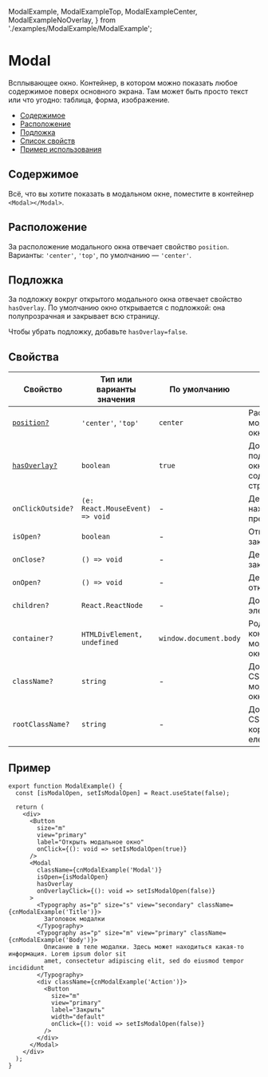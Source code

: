   ModalExample,
  ModalExampleTop,
  ModalExampleCenter,
  ModalExampleNoOverlay,
} from './examples/ModalExample/ModalExample';

# Modal

Всплывающее окно. Контейнер, в котором можно показать любое содержимое поверх основного экрана.
Там может быть просто текст или что угодно: таблица, форма, изображение.

- [Содержимое](#содержимое)
- [Расположение](#расположение)
- [Подложка](#подложка)
- [Список свойств](#свойства)
- [Пример использования](#пример)

## Содержимое

Всё, что вы хотите показать в модальном окне, поместите в контейнер `<Modal></Modal>`.

<ModalExample />

## Расположение

За расположение модального окна отвечает свойство `position`. Варианты: `'center'`, `'top'`,
по умолчанию — `'center'`.

<ModalExampleTop />
<ModalExampleCenter />

## Подложка

За подложку вокруг открытого модального окна отвечает свойство `hasOverlay`. По умолчанию
окно открывается с подложкой: она полупрозрачная и закрывает всю страницу.

Чтобы убрать подложку, добавьте `hasOverlay=false`.

<ModalExampleNoOverlay />

## Свойства

| Свойство                     | Тип или варианты значения       | По умолчанию           | Описание                                                     |
| ---------------------------- | ------------------------------- | ---------------------- | ------------------------------------------------------------ |
| [`position?`](#расположение) | `'center'`, `'top'`             | `center`               | Расположение модального окна                                 |
| [`hasOverlay?`](#подложка)   | `boolean`                       | `true`                 | Добавляет подложку вокруг окна — поверх содержимого страницы |
| `onClickOutside?`            | `(e: React.MouseEvent) => void` | -                      | Действие по нажатию за пределами окна                        |
| `isOpen?`                    | `boolean`                       | -                      | Открывает и закрывает окно                                   |
| `onClose?`                   | `() => void`                    | -                      | Действие при закрытии окна                                   |
| `onOpen?`                    | `() => void`                    | -                      | Действие при открытии окна                                   |
| `children?`                  | `React.ReactNode`               | -                      | Дочерние элементы                                            |
| `container?`                 | `HTMLDivElement, undefined`     | `window.document.body` | Родителький контейнер для модального окна                    |
| `className?`                 | `string`                        | -                      | Дополнительный CSS-класс модального окна                     |
| `rootClassName?`             | `string`                        | -                      | Дополнительный CSS-класс корневого DOM елемента              |

## Пример

```tsx
export function ModalExample() {
  const [isModalOpen, setIsModalOpen] = React.useState(false);

  return (
    <div>
      <Button
        size="m"
        view="primary"
        label="Открыть модальное окно"
        onClick={(): void => setIsModalOpen(true)}
      />
      <Modal
        className={cnModalExample('Modal')}
        isOpen={isModalOpen}
        hasOverlay
        onOverlayClick={(): void => setIsModalOpen(false)}
      >
        <Typography as="p" size="s" view="secondary" className={cnModalExample('Title')}>
          Заголовок модалки
        </Typography>
        <Typography as="p" size="m" view="primary" className={cnModalExample('Body')}>
          Описание в теле модалки. Здесь может находиться какая-то информация. Lorem ipsum dolor sit
          amet, consectetur adipiscing elit, sed do eiusmod tempor incididunt
        </Typography>
        <div className={cnModalExample('Action')}>
          <Button
            size="m"
            view="primary"
            label="Закрыть"
            width="default"
            onClick={(): void => setIsModalOpen(false)}
          />
        </div>
      </Modal>
    </div>
  );
}
```
